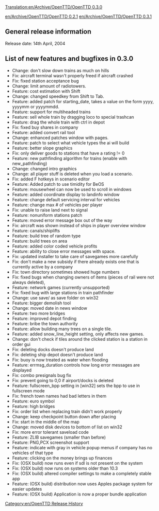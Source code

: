[[Translation:en/Archive/OpenTTD/OpenTTD 0.3.0]]
[[Category:en/OpenTTD Release History]]

[[en/Archive/OpenTTD/OpenTTD 0.2.1]] [[en/Archive/OpenTTD/OpenTTD 0.3.1]]

==General release information==
Release date: 14th April, 2004

==List of new features and bugfixes in 0.3.0==
*Change: don't slow down trains as much on hills
*Fix: aircraft terminal wasn't properly freed if aircraft crashed
*Fix: fixed station acceptance bug
*Change: limit amount of radiotowers.
*Feature: cost estimation with Shift
*Change: changed speedkey from Shift to Tab.
*Feature: added patch for starting_date, takes a value on the form yyyy, yyyymm or yyyymmdd.
*Feature: support for multiheaded trains
*Feature: sell whole train by dragging loco to special trashcan
*Feature: drag the whole train with ctrl in depot
*Fix: fixed buy shares in company
*Feature: added convert rail tool
*Change: enhanced patches window with pages.
*Feature: patch to select what vehicle types the ai will build
*Feature: better slope graphics
*Fix: only deliver goods to stations that have a rating != 0
*Feature: new pathfinding algorithm for trains (enable with new_pathfinding)
*Change: changed intro graphics
*Change: all player stuff is deleted when you load a scenario.
*Fix: added F hotkeys in scenario editor
*Feature: Added patch to use timidity for BeOS
*Feature: mousewheel can now be used to scroll in windows
*Feature: added coordinate display to landinfo window
*Feature: change default servicing interval for vehicles
*Feature: change max # of vehicles per player
*Fix: unable to raise land next to signal
*Feature: nonuniform stations patch
*Feature: moved error message box out of the way
*Fix: aircraft was shown instead of ships in player overview window
*Feature: canals/shiplifts
*Feature: build tree of random type
*Feature: build trees on area
*Feature: added color coded vehicle profits
*Feature: ability to close error messages with space.
*Fix: updated installer to take care of savegames more carefully
*Fix: don't make a new subsidy if there already exists one that is currently active by a company
*Fix: town directory sometimes showed huge numbers
*Fix: fixed bugs when changing owners of items (pieces of rail were not always deleted),
*Feature: network games (currently unsupported)
*Fix: fixed bug with large stations in train pathfinder
*Change: use save/ as save folder on win32
*Feature: bigger demolish tool
*Change: moved date in news window
*Feature: two more bridges
*Feature: improved depot finding
*Feature: bribe the town authority
*Feature: allow building many trees on a single tile.
*Feature: added snow_line_height setting, only affects new games.
*Change: don't check if tiles around the clicked station is a station in order gui
*Fix: deleting docks doesn't produce land
*Fix: deleting ship depot doesn't produce land
*Fix: buoy is now treated as water when flooding
*Feature: errmsg_duration controls how long error messages are displayed
*Fix: combo presignals bug fix
*Fix: prevent going to 0,0 if airport/docks is deleted
*Feature: fullscreen_bpp setting in [win32] sets the bpp to use in fullscreen mode
*Fix: french town names had bad letters in them
*Feature: euro symbol
*Feature: high bridges
*Fix: order list when replacing train didn't work properly
*Change: keep checkpoint button down after placing
*Fix: start in the middle of the map
*Change: moved disk devices to bottom of list on win32
*Fix: more error tolerant saveload code
*Feature: ZLIB savegames (smaller than before)
*Feature: PNG,PCX screenshot support
*Feature: indicate with gray in vehicle popup menus if company has no vehicles of that type
*Feature: clicking on the money brings up finances
*Fix: (OSX build) now runs even if sdl is not present on the system
*Fix: (OSX build) now runs on systems older than 10.3
*Fix: (OSX build) altered compiler settings to make a completely stable app
*Feature: (OSX build) distribution now uses Apples package system for easier updates
*Feature: (OSX build) Application is now a proper bundle application